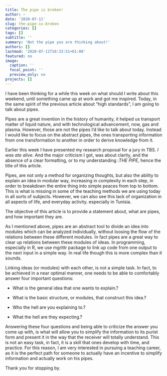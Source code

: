 ```yaml
---
title: The pipe is broken!
author: ~
date: '2020-07-11'
slug: the-pipe-is-broken
categories: []
tags: []
subtitle: ''
summary: 'Not the pipe you are thinking about!'
authors: []
lastmod: '2020-07-11T10:33:51+01:00'
featured: no
image:
  caption: ''
  focal_point: ''
  preview_only: no
projects: []
---
```


I have been thinking for a while this week on what should I write about this weekend, until something came up at work and got me inspired. Today, in the same spirit of the previous article about "high standards", I am going to talk about pipes. 

Pipes are a great invention in the history of humanity, it helped us transport matter of liquid nature, and with technological advancement, now, gas and plasma. However, those are not the pipes I'd like to talk about today. Instead I would like to focus on the abstract pipes, the ones transporting information from one transformation to another in order to derive knowledge from it.

Earlier this week I have presented my research proposal for a jury in TBS. *I was ate alive*. And the major criticism I got, was about clarity, and the absence of a clear formatting, or to my understanding :*THE PIPE*, hence the title of this article. 

Pipes, are not only a method for organizing thoughts, but also the ability to explain an idea in modular way, increasing in complexity in each step, in order to breakdown the entire thing into simple peaces from top to bottom. This is what is missing in some of the teaching methods we are using today in all sorts of subjects. However, we can also see this lack of organization in all aspects of life, and everyday activity. especially in Tunisia. 

The objective of this article is to provide a statement about, what are pipes, and how important they are. 

As I mentioned above, pipes are an abstract tool to divide an idea into modules which can be analyzed individually, without loosing the flow of the relations between these different modules. In fact pipes are a great way to clear up relations between these modules of ideas. In programming, especially in R, we use mgrittr package to link up code from one output to the next input in a simple way. In real life though this is more complex than it sounds. 

Linking ideas (or modules) with each other, is not a simple task. In fact, to be achieved in a near optimal manner, one needs to be able to comfortably answer four important questions: 

  * What is the general idea that one wants to explain.?
  
  * What is the basic structure, or modules, that construct this idea.?
  
  * Who the hell are you explaining to.?
  
  * What the hell are they expecting.?

Answering these four questions and being able to criticize the answer you come up with, is what will allow you to simplify the information to its purist form and present it in the way that the receiver will totally understand. This is not an easy task, in fact, it is a skill that ones develop with time, and practice. For this reason, I am very interested in pursuing a teaching career, as it is the perfect path for someone to actually have an incentive to simplify information and actually work on his pipes. 

Thank you for stopping by. 

